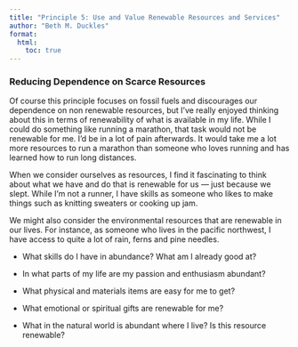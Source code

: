 ```yaml
---
title: "Principle 5: Use and Value Renewable Resources and Services"
author: "Beth M. Duckles"
format:
  html:
    toc: true
---
```


### Reducing Dependence on Scarce Resources

Of course this principle focuses on fossil fuels and discourages our dependence on non renewable resources, but I’ve really enjoyed thinking about this in terms of renewability of what is available in my life. While I could do something like running a marathon, that task would not be renewable for me. I’d be in a lot of pain afterwards. It would take me a lot more resources to run a marathon than someone who loves running and has learned how to run long distances.

When we consider ourselves as resources, I find it fascinating to think about what we have and do that is renewable for us — just because we slept. While I’m not a runner, I have skills as someone who likes to make things such as knitting sweaters or cooking up jam. 

We might also consider the environmental resources that are renewable in our lives. For instance, as someone who lives in the pacific northwest, I have access to quite a lot of rain, ferns and pine needles. 

-   What skills do I have in abundance? What am I already good at?

-   In what parts of my life are my passion and enthusiasm abundant?

-   What physical and materials items are easy for me to get?

-   What emotional or spiritual gifts are renewable for me?

-   What in the natural world is abundant where I live? Is this resource renewable?
